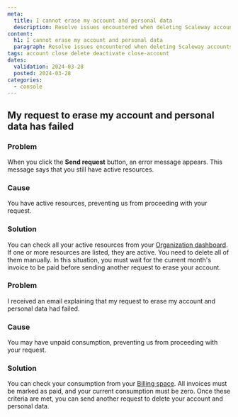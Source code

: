 ```yaml
---
meta:
  title: I cannot erase my account and personal data
  description: Resolve issues encountered when deleting Scaleway accounts.
content:
  h1: I cannot erase my account and personal data
  paragraph: Resolve issues encountered when deleting Scaleway accounts.
tags: account close delete deactivate close-account
dates:
  validation: 2024-03-28
  posted: 2024-03-28
categories:
  - console
---
```


## My request to erase my account and personal data has failed

### Problem
When you click the **Send request** button, an error message appears. This message says that you still have active resources.

### Cause
You have active resources, preventing us from proceeding with your request. 

### Solution 
You can check all your active resources from your [Organization dashboard](https://console.scaleway.com/organization). If one or more resources are listed, they are active. You need to delete all of them manually. In this situation, you must wait for the current month's invoice to be paid before sending another request to erase your account. 


### Problem
I received an email explaining that my request to erase my account and personal data had failed. 

### Cause
You may have unpaid consumption, preventing us from proceeding with your request. 

### Solution 
You can check your consumption from your [Billing space](https://console.scaleway.com/billing). All invoices must be marked as paid, and your current consumption must be zero. Once these criteria are met, you can send another request to delete your account and personal data. 
